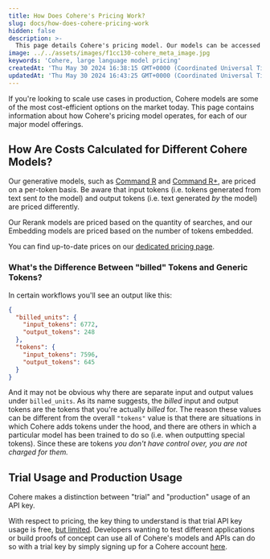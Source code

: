 ```yaml
---
title: How Does Cohere's Pricing Work?
slug: docs/how-does-cohere-pricing-work
hidden: false
description: >-
  This page details Cohere's pricing model. Our models can be accessed directly through our API, allowing for the creation of scalable production workloads.
image: ../../assets/images/f1cc130-cohere_meta_image.jpg
keywords: 'Cohere, large language model pricing'
createdAt: 'Thu May 30 2024 16:38:15 GMT+0000 (Coordinated Universal Time)'
updatedAt: 'Thu May 30 2024 16:43:25 GMT+0000 (Coordinated Universal Time)'
---
```

If you're looking to scale use cases in production, Cohere models are some of the most cost-efficient options on the market today. This page contains information about how Cohere's pricing model operates, for each of our major model offerings. 

## How Are Costs Calculated for Different Cohere Models?

Our generative models, such as [Command R](/docs/command-r) and [Command R+](/docs/command-r-plus), are priced on a per-token basis. Be aware that input tokens (i.e. tokens generated from text sent _to_ the model) and output tokens (i.e. text generated _by_ the model) are priced differently.

Our Rerank models are priced based on the quantity of searches, and our Embedding models are priced based on the number of tokens embedded. 

You can find up-to-date prices on our [dedicated pricing page](https://cohere.com/pricing).

### What's the Difference Between "billed" Tokens and Generic Tokens?

In certain workflows you'll see an output like this:

```json JSON
{
  "billed_units": {
    "input_tokens": 6772,
    "output_tokens": 248
  },
  "tokens": {
    "input_tokens": 7596,
    "output_tokens": 645
  }
}
```

And it may not be obvious why there are separate input and output values under `billed_units`. As its name suggests, the _billed_ input and output tokens are the tokens that you're actually _billed_ for. The reason these values can be different from the overall `"tokens"` value is that there are situations in which Cohere adds tokens under the hood, and there are others in which a particular model has been trained to do so (i.e. when outputting special tokens). Since these are tokens *you don't have control over, you are not charged for them.* 

## Trial Usage and Production Usage

Cohere makes a distinction between "trial" and "production" usage of an API key.  

With respect to pricing, the key thing to understand is that trial API key usage is free, [but limited](/docs/rate-limits). Developers wanting to test different applications or build proofs of concept can use all of Cohere's models and APIs can do so with a trial key by simply signing up for a Cohere account [here](https://dashboard.cohere.com/welcome/register).
